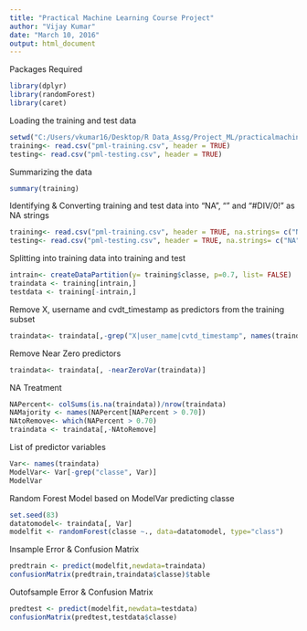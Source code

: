 ---
title: "Practical Machine Learning Course Project"
author: "Vijay Kumar"
date: "March 10, 2016"
output: html_document
---


Packages Required
```{r}
library(dplyr)
library(randomForest)
library(caret)

```

Loading the training and test data
```{r}
setwd("C:/Users/vkumar16/Desktop/R Data_Assg/Project_ML/practicalmachinelearning")
training<- read.csv("pml-training.csv", header = TRUE)
testing<- read.csv("pml-testing.csv", header = TRUE)
```

Summarizing the data
```{r}
summary(training)
```

Identifying & Converting training and test data into “NA”, “” and “#DIV/0!” as NA strings
```{r}
training<- read.csv("pml-training.csv", header = TRUE, na.strings= c("NA", "", "#DIV/0!"))
testing<- read.csv("pml-testing.csv", header = TRUE, na.strings= c("NA", "", "#DIV/0!"))

```

Splitting into training data into training and test
```{r}
intrain<- createDataPartition(y= training$classe, p=0.7, list= FALSE)
traindata <- training[intrain,]
testdata <- training[-intrain,]
```

Remove X, username and cvdt_timestamp as predictors from the training subset
```{r}
traindata<- traindata[,-grep("X|user_name|cvtd_timestamp", names(traindata))]
```

Remove Near Zero predictors
```{r}
traindata<- traindata[, -nearZeroVar(traindata)]
```

NA Treatment
```{r}
NAPercent<- colSums(is.na(traindata))/nrow(traindata)
NAMajority <- names(NAPercent[NAPercent > 0.70])
NAtoRemove<- which(NAPercent > 0.70)
traindata <- traindata[,-NAtoRemove]
```

List of predictor variables
```{r}
Var<- names(traindata)
ModelVar<- Var[-grep("classe", Var)]
ModelVar
```

Random Forest Model based on ModelVar predicting classe
```{r}
set.seed(83)
datatomodel<- traindata[, Var]
modelfit <- randomForest(classe ~., data=datatomodel, type="class")

```

Insample Error & Confusion Matrix
```{r}
predtrain <- predict(modelfit,newdata=traindata)
confusionMatrix(predtrain,traindata$classe)$table
```

Outofsample Error & Confusion Matrix
```{r}
predtest <- predict(modelfit,newdata=testdata)
confusionMatrix(predtest,testdata$classe)
```